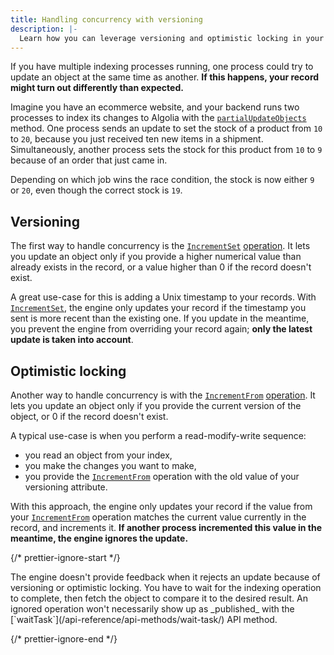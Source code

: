 ```yaml
---
title: Handling concurrency with versioning
description: |-
  Learn how you can leverage versioning and optimistic locking in your indexing pipeline to guarantee data consistency, even in concurrent environments.
---
```


If you have multiple indexing processes running, one process could try to update an object at the same time as another. **If this happens, your record might turn out differently than expected.**

Imagine you have an ecommerce website, and your backend runs two processes to index its changes to Algolia with the [`partialUpdateObjects`](/api-reference/api-methods/partial-update-objects/) method. One process sends an update to set the stock of a product from `10` to `20`, because you just received ten new items in a shipment. Simultaneously, another process sets the stock for this product from `10` to `9` because of an order that just came in.

Depending on which job wins the race condition, the stock is now either `9` or `20`, even though the correct stock is `19`.

## Versioning

The first way to handle concurrency is the [`IncrementSet`](/api-reference/api-methods/partial-update-objects/#update-only-if-the-value-is-greater-than-a-numeric-attribute) [operation](/api-reference/api-methods/partial-update-objects/#built-in-operations). It lets you update an object only if you provide a higher numerical value than already exists in the record, or a value higher than 0 if the record doesn't exist.

A great use-case for this is adding a Unix timestamp to your records. With [`IncrementSet`](/api-reference/api-methods/partial-update-objects/#update-only-if-the-value-is-greater-than-a-numeric-attribute), the engine only updates your record if the timestamp you sent is more recent than the existing one. If you update in the meantime, you prevent the engine from overriding your record again; **only the latest update is taken into account**.

## Optimistic locking

Another way to handle concurrency is with the [`IncrementFrom`](/api-reference/api-methods/partial-update-objects/#update-only-if-the-value-matches-a-numeric-attribute) [operation](/api-reference/api-methods/partial-update-objects/#built-in-operations). It lets you update an object only if you provide the current version of the object, or 0 if the record doesn't exist.

A typical use-case is when you perform a read-modify-write sequence:

- you read an object from your index,
- you make the changes you want to make,
- you provide the [`IncrementFrom`](/api-reference/api-methods/partial-update-objects/#update-only-if-the-value-matches-a-numeric-attribute) operation with the old value of your versioning attribute.

With this approach, the engine only updates your record if the value from your [`IncrementFrom`](/api-reference/api-methods/partial-update-objects/#update-only-if-the-value-matches-a-numeric-attribute) operation matches the current value currently in the record, and increments it. **If another process incremented this value in the meantime, the engine ignores the update.**

{/* prettier-ignore-start */}

<Note>
  The engine doesn't provide feedback when it rejects an update because of versioning or optimistic locking. You have to wait for the indexing operation to complete, then fetch the object to compare it to the desired result.
  An ignored operation won't necessarily show up as _published_ with the [`waitTask`](/api-reference/api-methods/wait-task/) API method.
</Note>

{/* prettier-ignore-end */}
